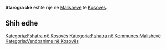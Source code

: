 {{Fshat në 
 | Emri                = Starograckë
 | EmriAlt                = 
 | NAME_SHORT_FORM=      
 | NAME_GENERIC=      
 | NAME_SORT_NAME_RO=      STAROGRACKE
 | FULL_NAME_RO = Starograckë
 | FULL_NAME_ND_RO=Starogracke
 | SORT_NAME_RG=STAROGRACKE
 | FULL_NAME_RG=Starograckë
 | FULL_NAME_ND_RG=Starogracke
 | SRP_NAME_SHORT_FORM=      
 | SRP_NAME_GENERIC=      
 | SRP_NAME_SORT_NAME_RO=      
 | SRP_FULL_NAME_RO = 
 | SRP_FULL_NAME_ND_RO=
 | SRP_SORT_NAME_RG=
 | SRP_FULL_NAME_RG=
 | SRP_FULL_NAME_ND_RG=
 | Emri (Rasa dhanore) = 
 | Figura              = 
 | Shteti              = Kosovo
 | Komuna              = Malishevë
 | Kodi postar         = 
 | Sipërfaqja          = 

 | Popullsia           = 

 | Regj. i popullsisë  = 
 | Dend. e popullsisë  = 
 | Faqja zyrtare       = 
 <!--- Koordinatat ----> 
 | Gjerësia            = 42.505
 | Gjatësia            = 21.103333
 | Lartësia            = 
}}
'''Starograckë''' është një [[]] në [[Malishevë]] të [[Kosovës]].

<!-- == Gjeografia == -->
<!-- == Historia == -->
<!-- == Demografia == -->
== Shih edhe ==
{{Komuna Malishevë}}
{{Kosovo-Administrata-Cung}}

[[Kategoria:Fshatra në Kosovës]]
[[Kategoria:Fshatra në Kommunes Malishevë]]
[[Kategoria:Vendbanime në Kosovës]]